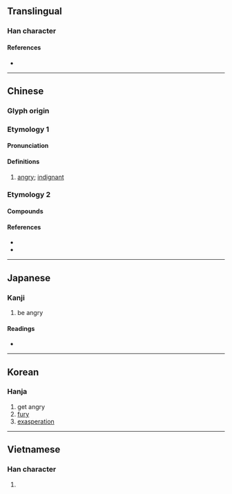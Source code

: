 {{see|分心}}
{{character info/new}}
==Translingual==

===Han character===
{{Han char|rn=61|rad=心|as=04|sn=8|four=80332|canj=CSHP|ids=⿱分心}}

====References====
* {{Han ref|kx=0379.020|dkj=10408|dj=0707.080|hdz=42274.060|uh=5FFF|ud=24575|bh=A9C1|bd=43457}}

----

==Chinese==
{{zh-forms}}

===Glyph origin===
{{Han etym}}

===Etymology 1===

====Pronunciation====
{{zh-pron
|m=fèn
|c=fan6,fan2,fan5
|mn=ml:hùn/tw:hún
|mc=y
|oc=y
|cat=
}}

====Definitions====
{{zh-hanzi}}

# [[angry]]; [[indignant]]

===Etymology 2===
{{zh-see|憤|ss}}

====Compounds====
{{zh-der|不忿|不忿氣|嗔忿|忿不顧身|忿世嫉俗|忿世嫉邪|忿忿|忿忿不平|忿怒|忿恚|忿恨|忿悁|忿懣|忿懥|忿戾|忿氣|忿然|忿然作色|忿爭|忿發|忿言|忿詈|忿鷙|急忿怨痛|悁忿|悒鬱不忿|惱忿忿|懲忿窒欲|捐忿與瑕|氣不忿|氣忿|氣忿忿|激忿填膺|狷忿|生忿|發忿}}

====References====
* {{R:twedu|A01319}}
* {{R:yue:Hanzi}}

----

==Japanese==

===Kanji===
{{ja-kanji|grade=|rs=心04}}

# be angry

====Readings====
* {{ja-readings|on=[[ふん]] (fun)|kun=[[いかる]] (ikaru)}}

----

==Korean==

===Hanja===
{{ko-hanja|hangeul=분|eumhun=|rv=bun|mr=pun|y=pun}}

# get angry
# [[fury]]
# [[exasperation]]

----

==Vietnamese==

===Han character===
{{vi-readings|rs=心04|hanviet=phẫn}}

# {{defn|lang=vi|sort=心04}}